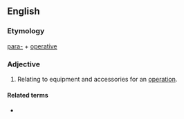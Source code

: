 ==English==

===Etymology===
[[para-]] + [[operative]]

===Adjective===
{{en-adj|-}}

# {{label|en|medicine}} Relating to equipment and accessories for an [[operation]].

====Related terms====
* {{l|en|perioperative}}
